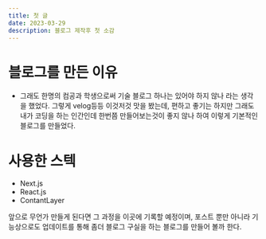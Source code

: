 ```yaml
---
title: 첫 글
date: 2023-03-29
description: 블로그 제작후 첫 소감
---
```


# 블로그를 만든 이유
- 그래도 한명의 컴공과 학생으로써 기술 블로그 하나는 있어야 하지 않나 라는 생각을 했었다.
그렇게 velog등등 이것저것 맛을 봤는데, 편하고 좋기는 하지만 그래도 내가 코딩을 하는 인간인데 한번쯤 만들어보는것이 좋지 않나 하여 이렇게 기본적인 블로그를 만들었다.

# 사용한 스텍
- Next.js
- React.js
- ContantLayer

앞으로 무언가 만들게 된다면 그 과정을 이곳에 기록할 예정이며, 포스트 뿐만 아니라 기능상으로도 업데이트를 통해 좀더 블로그 구실을 하는 블로그를 만들어 볼까 한다.
